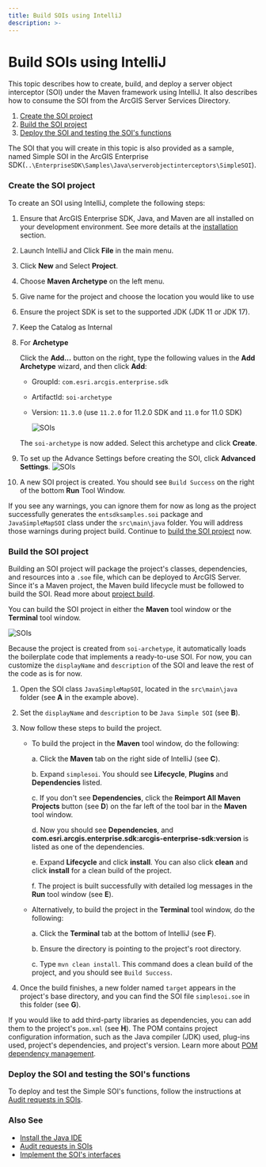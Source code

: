 ```yaml
---
title: Build SOIs using IntelliJ
description: >-
---
```


# Build SOIs using IntelliJ

This topic describes how to create, build, and deploy a server object interceptor (SOI) under the Maven framework using IntelliJ. It also describes how to consume the SOI from the ArcGIS Server Services Directory.

1. [Create the SOI project](#create-the-soi-project)
2. [Build the SOI project](#build-the-soi-project)
3. [Deploy the SOI and testing the SOI's functions](#deploy-the-soi-and-testing-the-sois-functions)

The SOI that you will create in this topic is also provided as a sample, named Simple SOI in the ArcGIS Enterprise SDK(`..\EnterpriseSDK\Samples\Java\serverobjectinterceptors\SimpleSOI`).

### Create the SOI project

To create an SOI using IntelliJ, complete the following steps:

1. Ensure that ArcGIS Enterprise SDK, Java, and Maven are all installed on your development environment. See more details at the [installation](../installation-java/) section.
2. Launch IntelliJ and Click **File** in the main menu. 
3. Click **New** and Select **Project**. 
4. Choose **Maven Archetype** on the left menu.
5. Give name for the project and choose the location you would like to use
6. Ensure the project SDK is set to the supported JDK (JDK 11 or JDK 17).
7. Keep the Catalog as Internal
8. For **Archetype**

   Click the **Add...** button on the right, type the following values in the **Add Archetype** wizard, and then click **Add**:
    - GroupId: `com.esri.arcgis.enterprise.sdk`
    - ArtifactId: `soi-archetype`
    - Version: `11.3.0` (use `11.2.0` for 11.2.0 SDK and `11.0` for 11.0 SDK)

      ![](./bitmaps/SOI.png "SOIs")

  
   The `soi-archetype` is now added. Select this archetype and click **Create**.

9. To set up the Advance Settings before creating the SOI, click **Advanced Settings**.
       ![](./bitmaps/SOI1.png "SOIs")
10. A new SOI project is created. You should see `Build Success` on the right of the bottom **Run** Tool Window. 

If you see any warnings, you can ignore them for now as long as the project successfully generates the `entsdksamples.soi` package and `JavaSimpleMapSOI` class under the `src\main\java` folder. You will address those warnings during project build. Continue to [build the SOI project](#2-build-the-soi-project) now. 
      

### Build the SOI project
Building an SOI project will package the project's classes, dependencies, and resources into a `.soe` file, which can be deployed to ArcGIS Server. Since it's a Maven project, the Maven build lifecycle must be followed to build the SOI. Read more about [project build](../about-maven-integration/#project-build). 

You can build the SOI project in either the **Maven** tool window or the **Terminal** tool window. 

![](./bitmaps/building-soi-intellij6.png "SOIs")

Because the project is created from `soi-archetype`, it automatically loads the boilerplate code that implements a ready-to-use SOI. For now, you can customize the `displayName` and `description` of the SOI and leave the rest of the code as is for now.

1. Open the SOI class `JavaSimpleMapSOI`, located in the `src\main\java` folder (see **A** in the example above).
2. Set the `displayName` and `description` to be `Java Simple SOI` (see **B**).
3. Now follow these steps to build the project.

    - To build the project in the **Maven** tool window, do the following:

      a. Click the **Maven** tab on the right side of IntelliJ (see **C**).

      b. Expand `simplesoi`. You should see **Lifecycle**, **Plugins** and **Dependencies** listed.

      c. If you don't see **Dependencies**, click the **Reimport All Maven Projects** button (see **D**) on the far left of the tool bar in the **Maven** tool window. 

      d. Now you should see **Dependencies**, and **com.esri.arcgis.enterprise.sdk:arcgis-enterprise-sdk:version** is listed as one of the dependencies.

      e. Expand **Lifecycle** and click **install**. You can also click **clean** and click **install** for a clean build of the project. 
      
      f. The project is built successfully with detailed log messages in the **Run** tool window (see **E**).

    - Alternatively, to build the project in the **Terminal** tool window, do the following:

      a. Click the **Terminal** tab at the bottom of IntelliJ (see **F**).

      b. Ensure the directory is pointing to the project's root directory.

      c. Type `mvn clean install`. This command does a clean build of the project, and you should see `Build Success`.  

4. Once the build finishes, a new folder named `target` appears in the project's base directory, and you can find the SOI file `simplesoi.soe` in this folder (see **G**).

If you would like to add third-party libraries as dependencies, you can add them to the project's `pom.xml` (see **H**). The POM contains project configuration information, such as the Java compiler (JDK) used, plug-ins used, project's dependencies, and project's version. Learn more about [POM dependency management](../about-maven-integration/#enterprise-sdk-maven-artifacts).

### Deploy the SOI and testing the SOI's functions

To deploy and test the Simple SOI's functions, follow the instructions at [Audit requests in SOIs](../audit-requests-in-sois-java/). 

### Also See

-   [Install the Java IDE](../install-the-java-ide/)
-   [Audit requests in SOIs](../audit-requests-in-sois-java/)
-   [Implement the SOI's interfaces](../implement-the-sois-interfaces/)